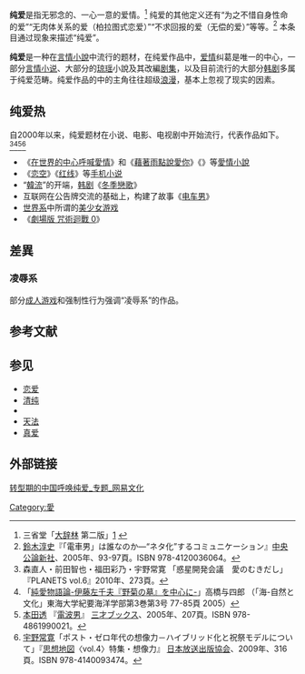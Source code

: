 {{Distinguish|耽美}}
{{愛側欄}}
{{expand|time=2013-04-30T01:36:54+00:00}}
{{noteTA
|G1=JP Show
|1=zh-tw:現在，很想見你;zh-hans:借着雨点说爱你;zh-hant:現在，很想見你;zh-hk:藉著雨點說愛你;zh-mo:藉著雨點說愛你;
}}
'''纯爱'''是指无邪念的、一心一意的爱情。<ref>三省堂「[[大辞林|大辞林]] 第二版」[http://dictionary.goo.ne.jp/leaf/jn/91985/m0u/%E7%B4%94%E6%84%9B/] {{Wayback|url=http://dictionary.goo.ne.jp/leaf/jn/91985/m0u/%E7%B4%94%E6%84%9B/ |date=20160304202202 }}</ref> 纯爱的其他定义还有“为之不惜自身性命的爱”“无肉体关系的爱（柏拉图式恋爱）”“不求回报的爱（无偿的爱）”等等。<ref>[[鈴木淳史|鈴木淳史]]『「電車男」は誰なのか―“ネタ化”するコミュニケーション』[[中央公論新社|中央公論新社]]、2005年、93-97頁。ISBN 978-4120036064。</ref> 本条目通过现象来描述“纯爱”。

'''纯爱'''是一种在[[言情小說|言情小說]]中流行的题材，在纯爱作品中，[[爱情|爱情]]纠葛是唯一的中心，一部分[[言情小说|言情小说]]、大部分的[[琼瑶|琼瑶]]小說及其改編[[剧集|剧集]]，以及目前流行的大部分[[韩剧|韩剧]]多属于纯爱范畴。纯爱作品的中的主角往往超级[[浪漫|浪漫]]，基本上忽视了现实的因素。

== 纯爱热 ==
自2000年以来，纯爱题材在小说、电影、电视剧中开始流行，代表作品如下。<ref>森直人・前田智也・福田彩乃・宇野常寛 「惑星開発会議　愛のむきだし」『PLANETS vol.6』2010年、273頁。</ref><ref name="junnai">「[http://www2.scc.u-tokai.ac.jp/www3/kiyou/pdf/2006vol3_3/takahashi.pdf 純愛物語論-伊藤左千夫『野菊の墓』を中心に-]」高橋与四郎 （「海-自然と文化」東海大学紀要海洋学部第3巻第3号 77-85頁 2005）</ref><ref name="dempa">[[本田透|本田透]] 『[[電波男_(評論)|電波男]]』 [[三才ブックス|三才ブックス]]、2005年、207頁。ISBN 978-4861990021。</ref><ref name="post">[[宇野常寛|宇野常寛]]「ポスト・ゼロ年代の想像力－ハイブリッド化と祝祭モデルについて」『[[思想地図|思想地図]]〈vol.4〉特集・想像力』 [[日本放送出版協会|日本放送出版協会]]、2009年、316頁。ISBN 978-4140093474。</ref>
* 《[[在世界的中心呼喊愛情|在世界的中心呼喊愛情]]》和《[[藉著雨點說愛你|藉著雨點說愛你]]》《{{link-jp|爱的流放地|愛の流刑地}}》等[[愛情小說|愛情小說]]
* 《[[恋空|恋空]]》《[[红线_(日本电视剧)|红线]]》等[[手机小说|手机小说]]
* “[[韓流|韓流]]”的开端，[[韩剧|韩剧]]《[[冬季戀歌|冬季戀歌]]》
* 互联网在公告牌交流的基础上，构建了故事《[[电车男|电车男]]》
* [[世界系|世界系]]中所谓的[[美少女游戏|美少女游戏]]
* 《[[劇場版_咒術迴戰_0|劇場版 咒術迴戰 0]]》

== 差異 ==
===凌辱系===
{{main|日本成人遊戲}}
部分[[日本成人游戏|成人游戏]]和强制性行为强调“凌辱系”的作品。

== 参考文献 ==
{{reflist}}

== 参见 ==
* [[恋爱|恋爱]]
* [[清纯|清纯]]
* {{link-jp|慢速性爱|スローセックス}}
* [[天法|天法]]
* [[真爱|真爱]]

==外部链接==
[http://culture.163.com/special/00280030/pureloveinchina.html 转型期的中国呼唤纯爱_专题_网易文化]

[[Category:愛|Category:愛]]